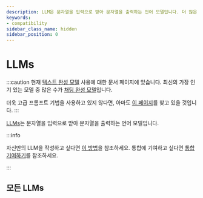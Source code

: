 ```yaml
---
description: LLM은 문자열을 입력으로 받아 문자열을 출력하는 언어 모델입니다. 더 많은 정보는 관련 링크를 참조하세요.
keywords:
- compatibility
sidebar_class_name: hidden
sidebar_position: 0
---
```


# LLMs

:::caution
현재 [텍스트 완성 모델](/docs/concepts/#llms) 사용에 대한 문서 페이지에 있습니다. 최신의 가장 인기 있는 모델 중 많은 수가 [채팅 완성 모델](/docs/concepts/#chat-models)입니다.

더욱 고급 프롬프트 기법을 사용하고 있지 않다면, 아마도 [이 페이지](/docs/integrations/chat/)를 찾고 있을 것입니다.
:::

[LLMs](docs/concepts/#llms)는 문자열을 입력으로 받아 문자열을 출력하는 언어 모델입니다.

:::info

자신만의 LLM을 작성하고 싶다면 [이 방법](/docs/how_to/custom_llm/)을 참조하세요.
통합에 기여하고 싶다면 [통합 기여하기](/docs/contributing/integrations/)를 참조하세요.

:::


<CategoryTable category="llms" />


## 모든 LLMs

<IndexTable />